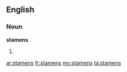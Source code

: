 ==English==
===Noun===
'''stamens'''

# {{plural of|[[stamen]]}}

[[ar:stamens]]
[[fr:stamens]]
[[my:stamens]]
[[ta:stamens]]